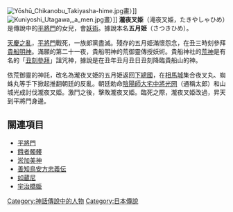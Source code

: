[[File:Yōshū_Chikanobu_Takiyasha-hime.jpg|thumb]]畫）]]
[[File:Kuniyoshi_Utagawa,_a_men.jpg|thumb]]畫）]]
'''瀧夜叉姫'''（滝夜叉姫，たきやしゃひめ）是傳說中的[[平將門|平將門]]的女兒，會[[妖術|妖術]]。據說本名'''五月姫'''（さつきひめ）。

[[承平天慶之亂|天慶之亂]]，[[平將門|平將門]]戰死，一族郎黨盡滅。殘存的五月姫滿懷怨念，在丑三時刻參拜[[貴船神社|貴船明神]]。滿願的第二十一夜，貴船明神的荒御靈傳授妖術。貴船神社的[[荒神|荒神]]是有名的「[[丑刻參拜|丑刻參拜]]」詛咒神，據說是在丑年丑月丑日丑刻降臨貴船山的神。

依荒御靈的神託，改名為瀧夜叉姫的五月姫返回[[下總國|下總國]]，在[[相馬城|相馬城]]集合夜叉丸、蜘蛛丸等手下掀起推翻朝廷的反亂。朝廷勅命[[陰陽師|陰陽師]][[大宅光圀|大宅中將光圀]]（通稱太郎）和山城光成討伐瀧夜叉姫。激鬥之後，擊敗瀧夜叉姫。臨死之際，瀧夜叉姫改過，昇天到平將門身邊。

== 關連項目 ==
* [[平將門|平將門]]
* [[餓者髑髏|餓者髑髏]]
* [[淤加美神|淤加美神]]
* [[善知鳥安方忠義伝|善知鳥安方忠義伝]]
* [[如蔵尼|如蔵尼]]
* [[橋姬|宇治橋姫]]

[[Category:神話傳說中的人物|Category:神話傳說中的人物]]
[[Category:日本傳說|Category:日本傳說]]